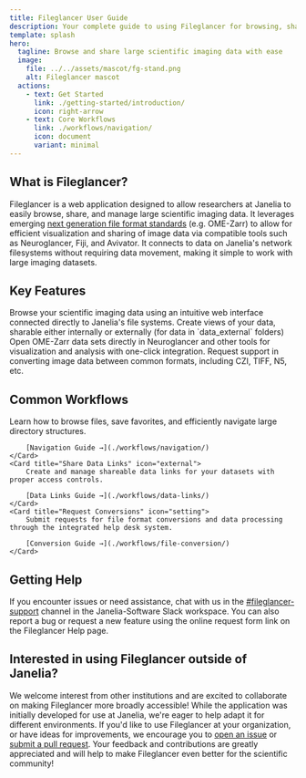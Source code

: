 ```yaml
---
title: Fileglancer User Guide
description: Your complete guide to using Fileglancer for browsing, sharing, and managing scientific imaging data at Janelia Research Campus.
template: splash
hero:
  tagline: Browse and share large scientific imaging data with ease
  image:
    file: ../../assets/mascot/fg-stand.png
    alt: Fileglancer mascot
  actions:
    - text: Get Started
      link: ./getting-started/introduction/
      icon: right-arrow
    - text: Core Workflows
      link: ./workflows/navigation/
      icon: document
      variant: minimal
---
```



## What is Fileglancer?

Fileglancer is a web application designed to allow researchers at Janelia to easily browse, share, and manage large scientific imaging data. It leverages emerging [next generation file format standards](https://www.nature.com/articles/s41592-021-01326-w) (e.g. OME-Zarr) to allow for efficient visualization and sharing of image data via compatible tools such as Neuroglancer, Fiji, and Avivator. It connects to data on Janelia's network filesystems without requiring data movement, making it simple to work with large imaging datasets. 

<StyledImage
lightSrc={lightFileglancer}
darkSrc={darkFileglancer}
alt="Screenshot of the Fileglancer interface showing a directory of OME-Zarr datasets."
/>

## Key Features

<CardGrid stagger>
	<Card title="Easy File Navigation" icon="open-book">
		Browse your scientific imaging data using an intuitive web interface connected directly to Janelia's file systems.
	</Card>
	<Card title="Seamless Data Sharing" icon="external">
		Create views of your data, sharable either internally or externally (for data in `data_external` folders) 
	</Card>
	<Card title="Data Viewer Integration" icon="puzzle">
		Open OME-Zarr data sets directly in Neuroglancer and other tools for visualization and analysis with one-click integration.
	</Card>
	<Card title="Format Support" icon="seti:svg">
		Request support in converting image data between common formats, including CZI, TIFF, N5, etc.
	</Card>
</CardGrid>

## Common Workflows

<CardGrid>
	<Card title="Navigate Your Data" icon="right-arrow">
		Learn how to browse files, save favorites, and efficiently navigate large directory structures.

		[Navigation Guide →](./workflows/navigation/)
	</Card>
	<Card title="Share Data Links" icon="external">
		Create and manage shareable data links for your datasets with proper access controls.

		[Data Links Guide →](./workflows/data-links/)
	</Card>
	<Card title="Request Conversions" icon="setting">
		Submit requests for file format conversions and data processing through the integrated help desk system.

		[Conversion Guide →](./workflows/file-conversion/)
	</Card>
</CardGrid>

## Getting Help

If you encounter issues or need assistance, chat with us in the [#fileglancer-support](https://hhmi.enterprise.slack.com/archives/C0938N06YN8) channel in the Janelia-Software Slack workspace. You can also report a bug or request a new feature using the online request form link on the Fileglancer Help page.

## Interested in using Fileglancer outside of Janelia?

We welcome interest from other institutions and are excited to collaborate on making Fileglancer more broadly accessible! While the application was initially developed for use at Janelia, we're eager to help adapt it for different environments. If you'd like to use Fileglancer at your organization, or have ideas for improvements, we encourage you to [open an issue](https://github.com/JaneliaSciComp/fileglancer/issues) or [submit a pull request](https://github.com/JaneliaSciComp/fileglancer/pulls). Your feedback and contributions are greatly appreciated and will help to make Fileglancer even better for the scientific community!
